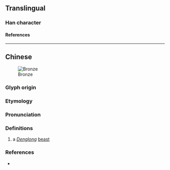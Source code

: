 {{character info/new}}
==Translingual==

===Han character===
{{Han char|rn=94|rad=犬|as=04|sn=7|four=42210|canj=KHNDU|ids=⿰犭孔}}

====References====
{{Han ref|kx=0707.050|dkj=20271|dj=1119.220|hdz=21338.020|uh=72BC}}

----

==Chinese==
{{zh-forms}}
{{zh-wp|zh|lzh|en:Denglong}}
[[File:Wangtianhou.jpg|thumb|Bronze {{lang|zh|犼}}]]

===Glyph origin===
{{Han compound|犬|孔|alt1=犭|t1=canine|c1=s|c2=p|ls=psc}}

===Etymology===
{{rfe|zh|Compare {{zh-m|吼}}}}

===Pronunciation===
{{zh-pron
|m=hǒu
|c=hau3, hau2
|j=
|mc=
|oc=
|cat=n
}}

===Definitions===
{{zh-hanzi}}

# {{lb|zh|Chinese mythology}} a ''[[w:Denglong|Denglong]]'' [[beast]]
#: {{zh-syn|蹬龍|望天吼|朝天吼}}

===References===
* {{R:yue:Jyutjam}}

{{zh-cat|Mythological creatures}}